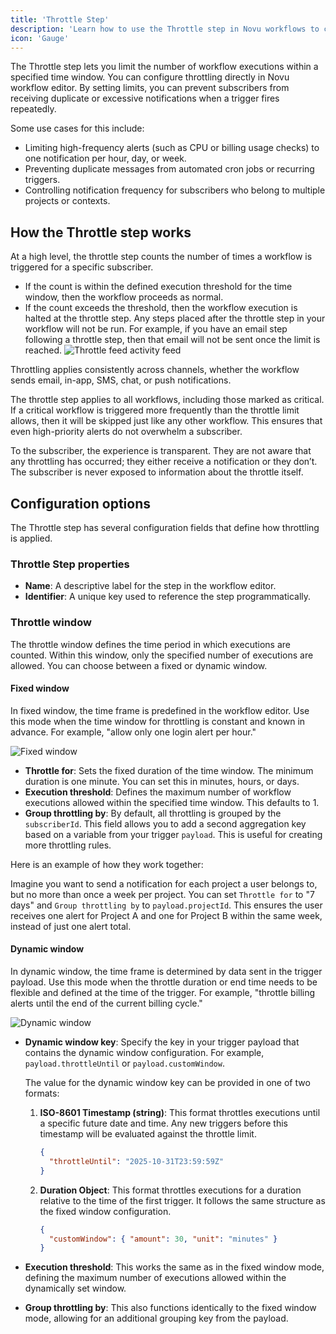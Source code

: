 ```yaml
---
title: 'Throttle Step'
description: 'Learn how to use the Throttle step in Novu workflows to control notification frequency.'
icon: 'Gauge'
---
```


The Throttle step lets you limit the number of workflow executions within a specified time window. You can configure throttling directly in Novu workflow editor. By setting limits, you can prevent subscribers from receiving duplicate or excessive notifications when a trigger fires repeatedly.

Some use cases for this include:
- Limiting high-frequency alerts (such as CPU or billing usage checks) to one notification per hour, day, or week.
- Preventing duplicate messages from automated cron jobs or recurring triggers.
- Controlling notification frequency for subscribers who belong to multiple projects or contexts.

## How the Throttle step works

At a high level, the throttle step counts the number of times a workflow is triggered for a specific subscriber.

- If the count is within the defined execution threshold for the time window, then the workflow proceeds as normal.
- If the count exceeds the threshold, then the workflow execution is halted at the throttle step. Any steps placed after the throttle step in your workflow will not be run. For example, if you have an email step following a throttle step, then that email will not be sent once the limit is reached.
  ![Throttle feed activity feed](/images/workflows/throttle-step-Activity-feed.png)

Throttling applies consistently across channels, whether the workflow sends email, in-app, SMS, chat, or push notifications.

The throttle step applies to all workflows, including those marked as critical. If a critical workflow is triggered more frequently than the throttle limit allows, then it will be skipped just like any other workflow. This ensures that even high-priority alerts do not overwhelm a subscriber.

To the subscriber, the experience is transparent. They are not aware that any throttling has occurred; they either receive a notification or they don’t. The subscriber is never exposed to information about the throttle itself.

## Configuration options

The Throttle step has several configuration fields that define how throttling is applied.

### Throttle Step properties

- **Name**: A descriptive label for the step in the workflow editor.
- **Identifier**: A unique key used to reference the step programmatically.

### Throttle window

The throttle window defines the time period in which executions are counted. Within this window, only the specified number of executions are allowed. You can choose between a fixed or dynamic window.

#### Fixed window

In fixed window, the time frame is predefined in the workflow editor. Use this mode when the time window for throttling is constant and known in advance. For example, "allow only one login alert per hour."

![Fixed window](/images/workflows/fixed-window.png)

- **Throttle for**: Sets the fixed duration of the time window. The minimum duration is one minute. You can set this in minutes, hours, or days.
- **Execution threshold**: Defines the maximum number of workflow executions allowed within the specified time window. This defaults to 1.
- **Group throttling by**: By default, all throttling is grouped by the `subscriberId`. This field allows you to add a second aggregation key based on a variable from your trigger `payload`. This is useful for creating more throttling rules.

Here is an example of how they work together: 

Imagine you want to send a notification for each project a user belongs to, but no more than once a week per project. You can set `Throttle for` to "7 days" and `Group throttling by` to `payload.projectId`. This ensures the user receives one alert for Project A and one for Project B within the same week, instead of just one alert total.

#### Dynamic window

In dynamic window, the time frame is determined by data sent in the trigger payload. Use this mode when the throttle duration or end time needs to be flexible and defined at the time of the trigger. For example, "throttle billing alerts until the end of the current billing cycle."

![Dynamic window](/images/workflows/dynamic-window.png)

- **Dynamic window key**: Specify the key in your trigger payload that contains the dynamic window configuration. For example, `payload.throttleUntil` or `payload.customWindow`. 

    The value for the dynamic window key can be provided in one of two formats:
    1. **ISO-8601 Timestamp (string)**:
    This format throttles executions until a specific future date and time. Any new triggers before this timestamp will be evaluated against the throttle limit.

          ```json
          {
            "throttleUntil": "2025-10-31T23:59:59Z"
          }
          ```
    2. **Duration Object**: This format throttles executions for a duration relative to the time of the first trigger. It follows the same structure as the fixed window configuration.

          ```json
          {
            "customWindow": { "amount": 30, "unit": "minutes" }
          }
          ```

- **Execution threshold**: This works the same as in the fixed window mode, defining the maximum number of executions allowed within the dynamically set window.

- **Group throttling by**: This also functions identically to the fixed window mode, allowing for an additional grouping key from the payload.

